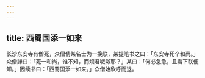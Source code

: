 ```yaml
---
---
---
```

title: 西蜀国添一如来
---



长沙东安寺有僧死，众僧倩某名士为一挽联，某提笔书之曰：「东安寺死个和尚。」众僧譁曰：「死一和尚，谁不知，而烦君呶呶耶？」某曰：「何必急急，且看下联便知。」因续书曰：「西蜀国添一如来。」众僧始欣呼而退。